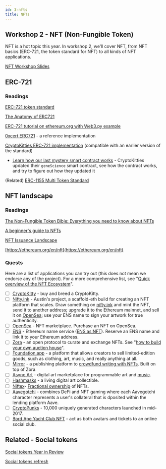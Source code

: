 ```yaml
---
id: 3-nfts
title: NFTs 
---
```


## Workshop 2 - NFT (Non-Fungible Token)

NFT is a hot topic this year. In workshop 2, we'll cover NFT, from NFT basics (ERC-721, the token standard for NFT) to all kinds of NFT applications.

[NFT Workshop Slides](https://docs.google.com/presentation/d/1cptKFsfy6Vf1plD32kj66QdJLIHmIFaGAVVH16gsCqA/edit?usp=sharing)

## ERC-721

### Readings

[ERC-721 token standard](https://github.com/ethereum/EIPs/blob/master/EIPS/eip-721.md)

[The Anatomy of ERC721](https://medium.com/crypto-currently/the-anatomy-of-erc721-e9db77abfc24)

[ERC-721 tutorial on ethereum.org with Web3.py example](https://ethereum.org/en/developers/docs/standards/tokens/erc-721/)

[0xcert ERC721](https://github.com/0xcert/ethereum-erc721/tree/master/src/contracts/tokens) - a reference implementation

[CryptoKitties ERC-721 implementation](https://github.com/dapperlabs/cryptokitties-bounty/blob/master/contracts/KittyOwnership.sol) (compatible with an earlier version of the standard)

- [Learn how our last mystery smart contract works](https://www.cryptokitties.co/blog/post/learn-how-our-last-mystery-smart-contract-works/) - CryptoKitties updated their `geneScience` smart contract, see how the contract works, and try to figure out how they updated it

(Related) [ERC-1155 Multi Token Standard](https://eips.ethereum.org/EIPS/eip-1155)

## NFT landscape

### Readings

[The Non-Fungible Token Bible: Everything you need to know about NFTs](https://opensea.io/blog/guides/non-fungible-tokens/)

[A beginner's guide to NFTs](https://linda.mirror.xyz/df649d61efb92c910464a4e74ae213c4cab150b9cbcc4b7fb6090fc77881a95d)

[NFT Issuance Landscape](https://coopahtroopa.mirror.xyz/PF42Z9oE_r6yhZN9jZrrseXfHaZALj9JIfMplshlgQ0)

[https://ethereum.org/en/nft](https://ethereum.org/en/nft)

### Quests

Here are a list of applications you can try out (this does not mean we endorse any of the project). For a more comprehensive list, see "[Quick overview of the NFT Ecosystem](https://andrewsteinwold.substack.com/p/-quick-overview-of-the-nft-ecosystem)".

- [ ]  [CryptoKitty](https://www.cryptokitties.co/) - buy and breed a CryptoKitty.
- [ ]  [Nifty.ink](https://medium.com/@austin_48503/nifty-ink-%EF%B8%8F-alpha-release-c860a4904cb2) - Austin's project, a scaffold-eth build for creating an NFT platform that scales. Draw something on [nifty.ink](http://nifty.ink) and mint the NFT, send it to another address; upgrade it to the Ethereum mainnet, and sell it on [OpenSea](https://opensea.io/); use your ENS name to sign your artwork for true authenticity.
- [ ]  [OpenSea](https://opensea.io/) - NFT marketplace. Purchase an NFT on OpenSea.
- [ ]  [ENS](https://ens.domains/) - Ethereum name service ([ENS as NFT](https://docs.ens.domains/dapp-developer-guide/ens-as-nft)). Reserve an ENS name and link it to your Ethereum address.
- [ ]  [Zora](https://zora.co/) - an open protocol to curate and exchange NFTs. See "[how to build your own auction house](https://zora.mirror.xyz/UwQwplCMEe1T5eUkp0CpTDJjZXvAK3eeakskTaQe3pE)".
- [ ]  [Foundation.app](https://foundation.app/) - a platform that allows creators to sell limited-edition goods, such as clothing, art, music, and really anything at all.
- [ ]  [Mirror](https://mirror.xyz/) - a publishing platform to [crowdfund writing with NFTs](https://dev.mirror.xyz/llJ_AboiDJwB_ZAFz-CXU7fL2p8v5Wz6MjfluLafewQ). Built on top of Zora.
- [ ]  [Async Art](https://async.art/) - digital art marketplace for programmable art and [music](https://help.async.art/en/articles/5177648-async-music).
- [ ]  [Hashmasks](https://www.thehashmasks.com/) - a living digital art collectible.
- [ ]  [Niftex](https://www.niftex.org/)- [Fractional ownership](https://blog.niftex.com/nft-fractions-a-primer/) of NFTs.
- [ ]  [Aavegotchi](https://aavegotchi.com/) - combines DeFi and NFT gaming where each Aavegotchi character represents a user's collateral that is dposited within the lending platform Aave.
- [ ]  [CryptoPunks](https://www.larvalabs.com/cryptopunks) - 10,000 uniquely generated characters launched in mid-2017.
- [ ]  [Bord Ape Yacht Club NFT](https://www.cnet.com/how-to/the-bored-ape-yacht-club-nft-collection-everything-you-need-to-know/) - act as both avatars and tickets to an online social club.

## Related - Social tokens

[Social tokens Year in Review](https://2020inreview.forefront.news/)

[Social tokens refresh](https://coopahtroopa.mirror.xyz/DYSs-mhdJi1uXZTaiyJfwiFZYAF9kRK6yBsAplk6A68)